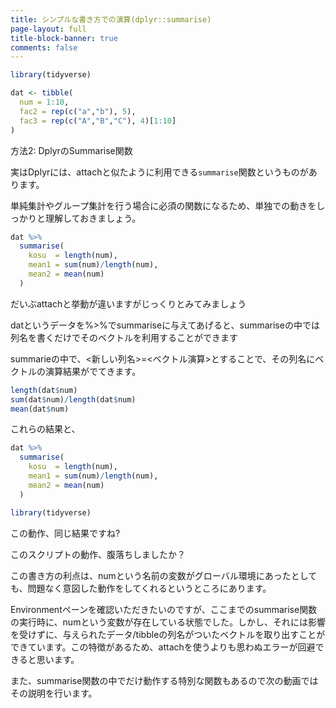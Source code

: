 ```yaml
---
title: シンプルな書き方での演算(dplyr::summarise)
page-layout: full
title-block-banner: true
comments: false
---
```


```r
library(tidyverse)

dat <- tibble(
  num = 1:10,
  fac2 = rep(c("a","b"), 5),
  fac3 = rep(c("A","B","C"), 4)[1:10]
)
```

方法2: DplyrのSummarise関数

実はDplyrには、attachと似たように利用できる`summarise`関数というものがあります。

単純集計やグループ集計を行う場合に必須の関数になるため、単独での動きをしっかりと理解しておきましょう。

```r
dat %>% 
  summarise(
    kosu  = length(num),
    mean1 = sum(num)/length(num),
    mean2 = mean(num)
  )
```

だいぶattachと挙動が違いますがじっくりとみてみましょう

datというデータを%>%でsummariseに与えてあげると、summariseの中では列名を書くだけでそのベクトルを利用することができます

summarieの中で、<新しい列名>=<ベクトル演算>とすることで、その列名にベクトルの演算結果がでてきます。

```r
length(dat$num)
sum(dat$num)/length(dat$num)
mean(dat$num)
```

これらの結果と、

```r
dat %>% 
  summarise(
    kosu  = length(num),
    mean1 = sum(num)/length(num),
    mean2 = mean(num)
  )
```


```r
library(tidyverse)
```

この動作、同じ結果ですね?

このスクリプトの動作、腹落ちしましたか？

この書き方の利点は、numという名前の変数がグローバル環境にあったとしても、問題なく意図した動作をしてくれるというところにあります。

Environmentペーンを確認いただきたいのですが、ここまでのsummarise関数の実行時に、numという変数が存在している状態でした。しかし、それには影響を受けずに、与えられたデータ/tibbleの列名がついたベクトルを取り出すことができています。この特徴があるため、attachを使うよりも思わぬエラーが回避できると思います。

また、summarise関数の中でだけ動作する特別な関数もあるので次の動画ではその説明を行います。

